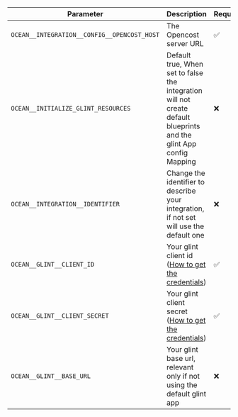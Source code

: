 | Parameter                                   | Description                                                                                                                                                      | Required |
| ------------------------------------------- | ---------------------------------------------------------------------------------------------------------------------------------------------------------------- | -------- |
| `OCEAN__INTEGRATION__CONFIG__OPENCOST_HOST` | The Opencost server URL                                                                                                                                          | ✅       |
| `OCEAN__INITIALIZE_GLINT_RESOURCES`          | Default true, When set to false the integration will not create default blueprints and the glint App config Mapping                                               | ❌       |
| `OCEAN__INTEGRATION__IDENTIFIER`            | Change the identifier to describe your integration, if not set will use the default one                                                                          | ❌       |
| `OCEAN__GLINT__CLIENT_ID`                    | Your glint client id ([How to get the credentials](https://docs.useglint.io/build-your-software-catalog/custom-integration/api/#find-your-glint-credentials))     | ✅       |
| `OCEAN__GLINT__CLIENT_SECRET`                | Your glint client secret ([How to get the credentials](https://docs.useglint.io/build-your-software-catalog/custom-integration/api/#find-your-glint-credentials)) | ✅       |
| `OCEAN__GLINT__BASE_URL`                     | Your glint base url, relevant only if not using the default glint app                                                                                              | ❌       |
